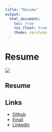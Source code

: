 ```yaml
---
title: "Resume"
output: 
  html_document:
    toc: true
    toc_float: true
    theme: cerulean
---
```


# Resume

![](https://media.giphy.com/media/drXGoW1iudhKw/giphy.gif)

## Resume


## Links

* [Github](https://github.com/msv2137)
* [Email](mailto:msv2137@cumc.columbia.edu)
* [LinkedIn](https://www.linkedin.com/in/malvikavenkataraman/) 